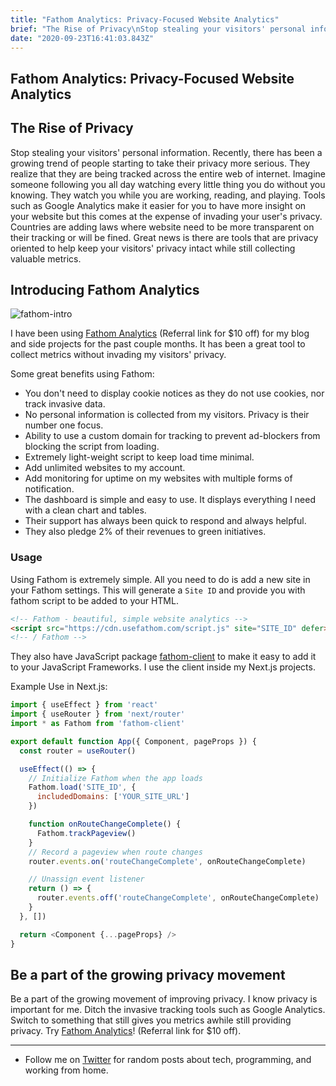 ```yaml
---
title: "Fathom Analytics: Privacy-Focused Website Analytics"
brief: "The Rise of Privacy\nStop stealing your visitors' personal information. Recently, there has been a growing trend of people starting to take their privacy more serious. They realize that they are being tracked across the entire web of internet. Imagine..."
date: "2020-09-23T16:41:03.843Z"
---
```



## Fathom Analytics: Privacy-Focused Website Analytics

## The Rise of Privacy
Stop stealing your visitors' personal information. Recently, there has been a growing trend of people starting to take their privacy more serious. They realize that they are being tracked across the entire web of internet. Imagine someone following you all day watching every little thing you do without you knowing. They watch you while you are working, reading, and playing. Tools such as Google Analytics make it easier for you to have more insight on your website but this comes at the expense of invading your user's privacy. Countries are adding laws where website need to be more transparent on their tracking or will be fined. Great news is there are tools that are privacy oriented to help keep your visitors' privacy intact while still collecting valuable metrics.

## Introducing Fathom Analytics

![fathom-intro](https://cdn.hashnode.com/res/hashnode/image/upload/v1600877745436/k3V_n4IR9.png)

I have been using [Fathom Analytics](https://usefathom.com/ref/45XEAJ) (Referral link for $10 off) for my blog and side projects for the past couple months. It has been a great tool to collect metrics without invading my visitors' privacy.

Some great benefits using Fathom:
- You don't need to display cookie notices as they do not use cookies, nor track invasive data.
- No personal information is collected from my visitors. Privacy is their number one focus.
- Ability to use a custom domain for tracking to prevent ad-blockers from blocking the script from loading.
- Extremely light-weight script to keep load time minimal.
- Add unlimited websites to my account.
- Add monitoring for uptime on my websites with multiple forms of notification.
- The dashboard is simple and easy to use. It displays everything I need with a clean chart and tables.
- Their support has always been quick to respond and always helpful.
- They also pledge 2% of their revenues to green initiatives.

### Usage

Using Fathom is extremely simple. All you need to do is add a new site in your Fathom settings. This will generate a `Site ID` and provide you with fathom script to be added to your HTML.
```html
<!-- Fathom - beautiful, simple website analytics -->
<script src="https://cdn.usefathom.com/script.js" site="SITE_ID" defer></script>
<!-- / Fathom -->
```

They also have JavaScript package [fathom-client](https://github.com/derrickreimer/fathom-client) to make it easy to add it to your JavaScript Frameworks. I use the client inside my Next.js projects.

Example Use in Next.js:
```js
import { useEffect } from 'react'
import { useRouter } from 'next/router'
import * as Fathom from 'fathom-client'

export default function App({ Component, pageProps }) {
  const router = useRouter()

  useEffect(() => {
    // Initialize Fathom when the app loads
    Fathom.load('SITE_ID', {
      includedDomains: ['YOUR_SITE_URL']
    })

    function onRouteChangeComplete() {
      Fathom.trackPageview()
    }
    // Record a pageview when route changes
    router.events.on('routeChangeComplete', onRouteChangeComplete)

    // Unassign event listener
    return () => {
      router.events.off('routeChangeComplete', onRouteChangeComplete)
    }
  }, [])

  return <Component {...pageProps} />
}
```

## Be a part of the growing privacy movement

Be a part of the growing movement of improving privacy. I know privacy is important for me. Ditch the invasive tracking tools such as Google Analytics. Switch to something that still gives you metrics awhile still providing privacy. Try [Fathom Analytics](https://usefathom.com/ref/45XEAJ)! (Referral link for $10 off).

---
- Follow me on [Twitter](https://twitter.com/CodeByCorey) for random posts about tech, programming, and working from home.

